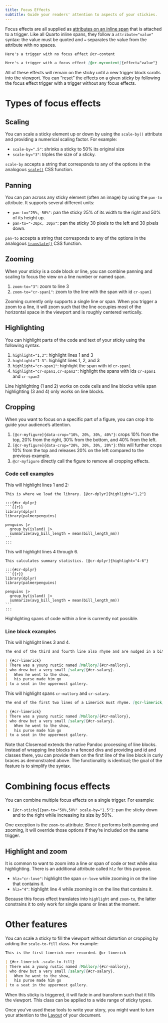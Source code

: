 ```yaml
---
title: Focus Effects
subtitle: Guide your readers' attention to aspects of your stickies.
---
```


Focus effects are all supplied as [attributes on an inline span](https://quarto.org/docs/authoring/markdown-basics.html#ordering-of-attributes) that is attached to a trigger. Like all Quarto inline spans, they follow a `attribute="value"` syntax: the value must be quoted and `=` separates the value from the attribute with no spaces.

```markdown
Here's a trigger with no focus effect @cr-content

Here's a trigger with a focus effect [@cr-mycontent]{effect="value"}
```

All of these effects will remain on the sticky until a new trigger block scrolls into the viewport. You can "reset" the effects on a given sticky by following the focus effect trigger with a trigger without any focus effects.

# Types of focus effects

## Scaling

You can scale a sticky element up or down by using the `scale-by()` attribute and providing a numerical scaling factor. For example:

- `scale-by=".5"`: shrinks a sticky to 50% its original size
- `scale-by="3"`: triples the size of a sticky.

`scale-by` accepts a string that corresponds to any of the options in the analogous [`scale()`](https://developer.mozilla.org/en-US/docs/Web/CSS/transform-function/scale) CSS function.

## Panning

You can pan across any sticky element (often an image) by using the `pan-to` attribute. It supports several different units:

- `pan-to="25%,-50%"`: pan the sticky 25% of its width to the right and 50% of its height up.
- `pan-to="-30px, 30px"`: pan the sticky 30 pixels to the left and 30 pixels down.

`pan-to` accepts a string that corresponds to any of the options in the analogous [`translate()`](https://developer.mozilla.org/en-US/docs/Web/CSS/transform-function/translate) CSS function.

## Zooming

When your sticky is a code block or line, you can combine panning and scaling to focus the view on a line number or named span.

1. `zoom-to="3"`: zoom to line 3
2. `zoom-to="cr-span1"`: zoom to the line with the span with id `cr-span1`

Zooming currently only supports a single line or span. When you trigger a zoom to a line, it will zoom such that the line occupies most of the horizontal space in the viewport and is roughly centered vertically.

## Highlighting {#highlighting}

You can highlight parts of the code and text of your sticky using the following syntax.

1. `highlight="1,3"`: highlight lines 1 and 3
2. `highlight="1-3"`: highlight lines 1, 2, and 3
3. `highlight="cr-span1"`: highlight the span with id `cr-span1`
4. `highlight="cr-span1,cr-span2"`: highlight the spans with ids `cr-span1` and `cr-span2`

Line highlighting (1 and 2) works on code cells and line blocks while span highlighting (3 and 4) only works on line blocks.

## Cropping 

When you want to focus on a specific part of a figure, you can crop it to guide your audience's attention.

1. `[@cr-myfigure]{data-crop="10%, 20%, 30%, 40%"}`: crops 10% from the top, 20% from the right, 30% from the bottom, and 40% from the left.
2. `[@cr-myfigure]{data-crop="20%, 20%, 30%, 20%"}`: this will further crops 10% from the top and releases 20% on the left compared to the previous example.
3. `@cr-myfigure` directly call the figure to remove all cropping effects. 

### Code cell examples

This will highlight lines 1 and 2:

````qmd
This is where we load the library. [@cr-dplyr]{highlight="1,2"}

:::{#cr-dplyr}
```{{r}}
library(dplyr)
library(palmerpenguins)

penguins |>
  group_by(island) |>
  summarize(avg_bill_length = mean(bill_length_mm))
```
:::
````

This will highlight lines 4 through 6.

````qmd
This calculates summary statistics. [@cr-dplyr]{highlight="4-6"}

:::{#cr-dplyr}
```{{r}}
library(dplyr)
library(palmerpenguins)

penguins |>
  group_by(island) |>
  summarize(avg_bill_length = mean(bill_length_mm))
```
:::
````

Highlighting spans of code within a line is currently not possible.

### Line block examples

This will highlight lines 3 and 4.

````markdown
The end of the third and fourth line also rhyme and are nudged in a bit. [@cr-limerick]{highlight="3-4"}

| {#cr-limerick}
| There was a young rustic named [Mallory]{#cr-mallory},
| who drew but a very small [salary]{#cr-salary}.
|   When he went to the show,
|   his purse made him go
| to a seat in the uppermost gallery.
````

This will highlight spans `cr-mallory` and `cr-salary`.

````markdown
The end of the first two lines of a Limerick must rhyme. [@cr-limerick]{highlight="cr-mallory,cr-salary"}

| {#cr-limerick}
| There was a young rustic named [Mallory]{#cr-mallory},
| who drew but a very small [salary]{#cr-salary}.
|   When he went to the show,
|   his purse made him go
| to a seat in the uppermost gallery.
````

Note that Closeread extends the native Pandoc processing of line blocks. Instead of wrapping line blocks in a fenced divs and providing and id and classes there, you can provide them on the first line of the line block in curly braces as demonstrated above. The functionality is identical; the goal of the feature is to simplify the syntax.

# Combining focus effects

You can combine multiple focus effects on a single trigger. For example:

- `[@cr-sticky]{pan-to="50%,50%" scale-by="1.5"}`: pan the sticky down and to the right while increasing its size by 50%.

One exception is the `zoom-to` attribute. Since it performs both panning and zooming, it will override those options if they're included on the same trigger.

## Highlight and zoom

It is common to want to zoom into a line or span of code or text while also highlighting. There is an additional attribute called `hlz` for this purpose.

- `hlz="cr-love"`: highlight the span `cr-love` while zooming in on the line that contains it.
- `hlz="4"`: highlight line 4 while zooming in on the line that contains it.

Because this focus effect translates into `highlight` and `zoom-to`, the latter constrains it to only work for single spans or lines at the moment.

# Other features

You can scale a sticky to fill the viewport without distortion or cropping by adding the `scale-to-fill` class. For example:

````markdown
This is the first limerick ever recorded. @cr-limerick

| {#cr-limerick .scale-to-fill}
| There was a young rustic named [Mallory]{#cr-mallory},
| who drew but a very small [salary]{#cr-salary}.
|   When he went to the show,
|   his purse made him go
| to a seat in the uppermost gallery.
````

When this sticky is triggered, it will fade in and transform such that it fills the viewport. This class can be applied to a wide range of sticky types.

Once you've used these tools to write your story, you might want to turn your attention to the [Layout](/guide/layouts.qmd) of your document.
